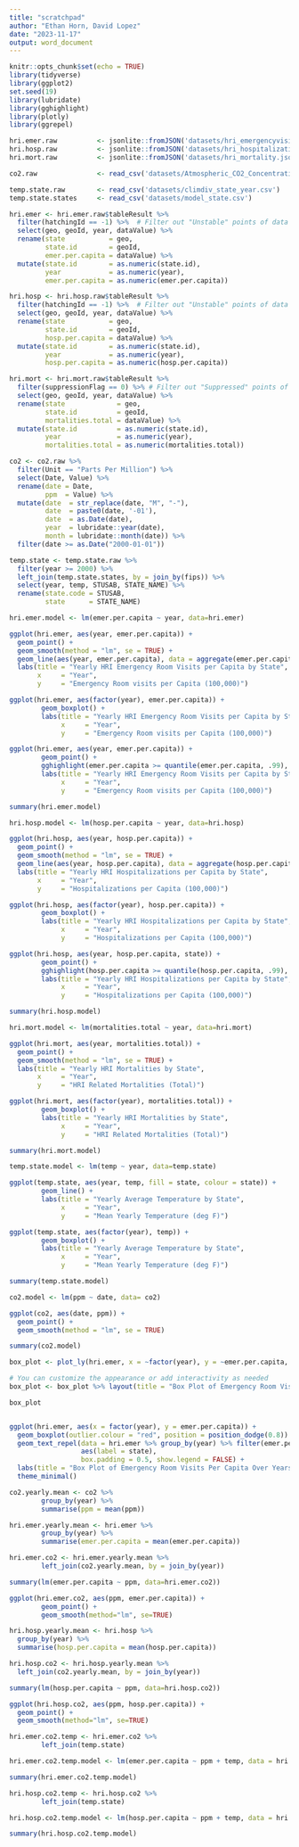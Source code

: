 ```yaml
---
title: "scratchpad"
author: "Ethan Horn, David Lopez"
date: "2023-11-17"
output: word_document
---
```


```r
knitr::opts_chunk$set(echo = TRUE)
library(tidyverse)
library(ggplot2)
set.seed(19)
library(lubridate)
library(gghighlight)
library(plotly)
library(ggrepel)
```

```r
hri.emer.raw          <- jsonlite::fromJSON('datasets/hri_emergencyvisits.json')
hri.hosp.raw          <- jsonlite::fromJSON('datasets/hri_hospitalization.json')
hri.mort.raw          <- jsonlite::fromJSON('datasets/hri_mortality.json')

co2.raw               <- read_csv('datasets/Atmospheric_CO2_Concentrations.csv')

temp.state.raw        <- read_csv('datasets/climdiv_state_year.csv')
temp.state.states     <- read_csv('datasets/model_state.csv')
```
```r
hri.emer <- hri.emer.raw$tableResult %>%
  filter(hatchingId == -1) %>%  # Filter out "Unstable" points of data
  select(geo, geoId, year, dataValue) %>%
  rename(state           = geo,
         state.id        = geoId,
         emer.per.capita = dataValue) %>%
  mutate(state.id        = as.numeric(state.id),
         year            = as.numeric(year),
         emer.per.capita = as.numeric(emer.per.capita))

hri.hosp <- hri.hosp.raw$tableResult %>%
  filter(hatchingId == -1) %>%  # Filter out "Unstable" points of data
  select(geo, geoId, year, dataValue) %>%
  rename(state           = geo,
         state.id        = geoId,
         hosp.per.capita = dataValue) %>%
  mutate(state.id        = as.numeric(state.id),
         year            = as.numeric(year),
         hosp.per.capita = as.numeric(hosp.per.capita))

hri.mort <- hri.mort.raw$tableResult %>%
  filter(suppressionFlag == 0) %>% # Filter out "Suppressed" points of data
  select(geo, geoId, year, dataValue) %>%
  rename(state             = geo,
         state.id          = geoId,
         mortalities.total = dataValue) %>%
  mutate(state.id          = as.numeric(state.id),
         year              = as.numeric(year),
         mortalities.total = as.numeric(mortalities.total))

co2 <- co2.raw %>%
  filter(Unit == "Parts Per Million") %>%
  select(Date, Value) %>%
  rename(date = Date,
         ppm  = Value) %>%
  mutate(date  = str_replace(date, "M", "-"),
         date  = paste0(date, '-01'),
         date  = as.Date(date),
         year  = lubridate::year(date),
         month = lubridate::month(date)) %>%
  filter(date >= as.Date("2000-01-01"))

temp.state <- temp.state.raw %>%
  filter(year >= 2000) %>%
  left_join(temp.state.states, by = join_by(fips)) %>%
  select(year, temp, STUSAB, STATE_NAME) %>%
  rename(state.code = STUSAB,
         state      = STATE_NAME)
```

```r
hri.emer.model <- lm(emer.per.capita ~ year, data=hri.emer)

ggplot(hri.emer, aes(year, emer.per.capita)) +
  geom_point() +
  geom_smooth(method = "lm", se = TRUE) +
  geom_line(aes(year, emer.per.capita), data = aggregate(emer.per.capita ~ year, hri.emer, mean)) +
  labs(title = "Yearly HRI Emergency Room Visits per Capita by State",
       x     = "Year",
       y     = "Emergency Room visits per Capita (100,000)")

ggplot(hri.emer, aes(factor(year), emer.per.capita)) +
        geom_boxplot() +
        labs(title = "Yearly HRI Emergency Room Visits per Capita by State",
             x     = "Year",
             y     = "Emergency Room visits per Capita (100,000)")

ggplot(hri.emer, aes(year, emer.per.capita)) +
        geom_point() +
        gghighlight(emer.per.capita >= quantile(emer.per.capita, .99), label_key = state, use_group_by = FALSE) +
        labs(title = "Yearly HRI Emergency Room Visits per Capita by State",
             x     = "Year",
             y     = "Emergency Room visits per Capita (100,000)")

summary(hri.emer.model)
```

```r
hri.hosp.model <- lm(hosp.per.capita ~ year, data=hri.hosp)

ggplot(hri.hosp, aes(year, hosp.per.capita)) +
  geom_point() +
  geom_smooth(method = "lm", se = TRUE) +
  geom_line(aes(year, hosp.per.capita), data = aggregate(hosp.per.capita ~ year, hri.hosp, mean)) +
  labs(title = "Yearly HRI Hospitalizations per Capita by State",
       x     = "Year",
       y     = "Hospitalizations per Capita (100,000)")

ggplot(hri.hosp, aes(factor(year), hosp.per.capita)) +
        geom_boxplot() +
        labs(title = "Yearly HRI Hospitalizations per Capita by State",
             x     = "Year",
             y     = "Hospitalizations per Capita (100,000)")

ggplot(hri.hosp, aes(year, hosp.per.capita, state)) +
        geom_point() +
        gghighlight(hosp.per.capita >= quantile(hosp.per.capita, .99), label_key = state, use_group_by = FALSE) +
        labs(title = "Yearly HRI Hospitalizations per Capita by State",
             x     = "Year",
             y     = "Hospitalizations per Capita (100,000)")

summary(hri.hosp.model)
```

```r
hri.mort.model <- lm(mortalities.total ~ year, data=hri.mort)

ggplot(hri.mort, aes(year, mortalities.total)) +
  geom_point() +
  geom_smooth(method = "lm", se = TRUE) +
  labs(title = "Yearly HRI Mortalities by State",
       x     = "Year",
       y     = "HRI Related Mortalities (Total)")

ggplot(hri.mort, aes(factor(year), mortalities.total)) +
        geom_boxplot() +
        labs(title = "Yearly HRI Mortalities by State",
             x     = "Year",
             y     = "HRI Related Mortalities (Total)")

summary(hri.mort.model)
```

```r
temp.state.model <- lm(temp ~ year, data=temp.state)

ggplot(temp.state, aes(year, temp, fill = state, colour = state)) +
        geom_line() +
        labs(title = "Yearly Average Temperature by State",
             x     = "Year",
             y     = "Mean Yearly Temperature (deg F)")

ggplot(temp.state, aes(factor(year), temp)) +
        geom_boxplot() +
        labs(title = "Yearly Average Temperature by State",
             x     = "Year",
             y     = "Mean Yearly Temperature (deg F)")

summary(temp.state.model)
```

```r
co2.model <- lm(ppm ~ date, data= co2)

ggplot(co2, aes(date, ppm)) +
  geom_point() +
  geom_smooth(method = "lm", se = TRUE)

summary(co2.model)
```

```r

box_plot <- plot_ly(hri.emer, x = ~factor(year), y = ~emer.per.capita, type = 'box', boxpoints = "outliers", jitter = 0.3, pointpos = -1.8, outliercolor = "red", text = ~state, textposition = "bottom center")

# You can customize the appearance or add interactivity as needed
box_plot <- box_plot %>% layout(title = "Box Plot of Emergency Room Visits Per Capita Over Years")

box_plot


ggplot(hri.emer, aes(x = factor(year), y = emer.per.capita)) +
  geom_boxplot(outlier.colour = "red", position = position_dodge(0.8)) +
  geom_text_repel(data = hri.emer %>% group_by(year) %>% filter(emer.per.capita > quantile(emer.per.capita, 0.75) + 1.5*IQR(emer.per.capita) | emer.per.capita < quantile(emer.per.capita, 0.25) - 1.5*IQR(emer.per.capita)),
                  aes(label = state),
                  box.padding = 0.5, show.legend = FALSE) +
  labs(title = "Box Plot of Emergency Room Visits Per Capita Over Years") +
  theme_minimal()
```

```r
co2.yearly.mean <- co2 %>%
        group_by(year) %>%
        summarise(ppm = mean(ppm))

hri.emer.yearly.mean <- hri.emer %>%
        group_by(year) %>%
        summarise(emer.per.capita = mean(emer.per.capita))

hri.emer.co2 <- hri.emer.yearly.mean %>%
        left_join(co2.yearly.mean, by = join_by(year))

summary(lm(emer.per.capita ~ ppm, data=hri.emer.co2))

ggplot(hri.emer.co2, aes(ppm, emer.per.capita)) +
        geom_point() +
        geom_smooth(method="lm", se=TRUE)
```

```r
hri.hosp.yearly.mean <- hri.hosp %>%
  group_by(year) %>%
  summarise(hosp.per.capita = mean(hosp.per.capita))

hri.hosp.co2 <- hri.hosp.yearly.mean %>%
  left_join(co2.yearly.mean, by = join_by(year))

summary(lm(hosp.per.capita ~ ppm, data=hri.hosp.co2))

ggplot(hri.hosp.co2, aes(ppm, hosp.per.capita)) +
  geom_point() +
  geom_smooth(method="lm", se=TRUE)
```

```r
hri.emer.co2.temp <- hri.emer.co2 %>%
        left_join(temp.state)

hri.emer.co2.temp.model <- lm(emer.per.capita ~ ppm + temp, data = hri.emer.co2.temp)

summary(hri.emer.co2.temp.model)
```

```r
hri.hosp.co2.temp <- hri.hosp.co2 %>%
        left_join(temp.state)

hri.hosp.co2.temp.model <- lm(hosp.per.capita ~ ppm + temp, data = hri.hosp.co2.temp)

summary(hri.hosp.co2.temp.model)
```